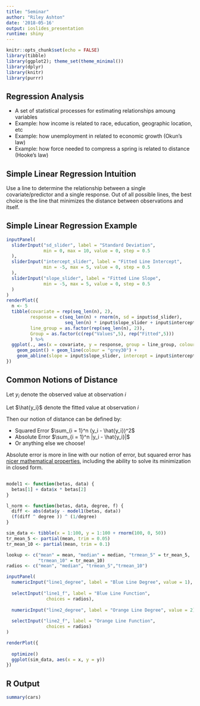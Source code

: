 ```yaml
---
title: "Seminar"
author: "Riley Ashton"
date: '2018-05-16'
output: ioslides_presentation
runtime: shiny
---
```


```r
knitr::opts_chunk$set(echo = FALSE)
library(tibble)
library(ggplot2); theme_set(theme_minimal())
library(dplyr)
library(knitr)
library(purrr)
```


## Regression Analysis
- A set of statistical processes for estimating relationships amoung variables
- Example: how income is related to race, education, geographic location, etc
- Example: how unemployment in related to economic growth (Okun's law) 
- Example: how force needed to compress a spring is related to distance (Hooke's law)


## Simple Linear Regression Intuition
Use a line to determine the relationship between a single covariate/predictor
and a single response. Out of all possible lines, the best choice is the line 
that minimizes the distance between observations and itself.

## Simple Linear Regression Example
```r
inputPanel(
  sliderInput("sd_slider", label = "Standard Deviation",
              min = 0, max = 10, value = 0, step = 0.5
  ),
  sliderInput("intercept_slider", label = "Fitted Line Intercept",
              min = -5, max = 5, value = 0, step = 0.5
  ),
  sliderInput("slope_slider", label = "Fitted Line Slope",
              min = -5, max = 5, value = 0, step = 0.5
  )
)
renderPlot({
  n <- 5
  tibble(covariate = rep(seq_len(n), 2), 
         response = c(seq_len(n) + rnorm(n, sd = input$sd_slider), 
                      seq_len(n) * input$slope_slider + input$intercept_slider),
         line_group = as.factor(rep(seq_len(n), 2)),
         Group = as.factor(c(rep("Values",5), rep("Fitted",5)))
         ) %>%
  ggplot(., aes(x = covariate, y = response, group = line_group, colour = Group)) +
    geom_point() + geom_line(colour = "grey30") +
    geom_abline(slope = input$slope_slider, intercept = input$intercept_slider)
})
```


## Common Notions of Distance
Let $y_i$ denote the observed value at observation $i$

Let $\hat{y_i}$ denote the fitted value at observation $i$

Then our notion of distance can be defined by:

- Squared Error $\sum_{i = 1}^n (y_i - \hat{y_i})^2$
- Absolute Error $\sum_{i = 1}^n |y_i - \hat{y_i}|$
- Or anything else we choose!

Absolute error is more in line with our notion of error,
but squared error has 
[nicer mathematical properties](https://www.benkuhn.net/squared),
including the ability to solve its minimization in closed form.


##
```r
model1 <- function(betas, data) {
  betas[1] + data$x * betas[2]
}

l_norm <- function(betas, data, degree, f) {
  diff <- abs(data$y - model1(betas, data))
  (f(diff ^ degree )) ^ (1/degree)
}

sim_data <- tibble(x = 1:100, y = 1:100 + rnorm(100, 0, 50))
tr_mean_5 <- partial(mean, trim = 0.05)
tr_mean_10 <- partial(mean, trim = 0.1)

lookup <- c("mean" = mean, "median" = median, "trmean_5" = tr_mean_5,
            "trmean_10" = tr_mean_10)
radios <- c("mean", "median", "trmean_5","trmean_10")
```

```r
inputPanel(
  numericInput("line1_degree", label = "Blue Line Degree", value = 1),
  
  selectInput("line1_f", label = "Blue Line Function",
               choices = radios),
  
  numericInput("line2_degree", label = "Orange Line Degree", value = 2),
  
  selectInput("line2_f", label = "Orange Line Function",
               choices = radios)
)

renderPlot({
  
  optimize()
  ggplot(sim_data, aes(x = x, y = y))
})
```

## R Output

```r
summary(cars)
```


